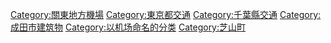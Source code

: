 [[Category:關東地方機場|Category:關東地方機場]]
[[Category:東京都交通|Category:東京都交通]]
[[Category:千葉縣交通|Category:千葉縣交通]]
[[Category:成田市建筑物|Category:成田市建筑物]]
[[Category:以机场命名的分类|Category:以机场命名的分类]]
[[Category:芝山町|Category:芝山町]]